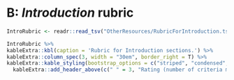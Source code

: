 # B: *Introduction* rubric {-}

```r
IntroRubric <- readr::read_tsv("OtherResources/RubricForIntroduction.tsv")
```

```r
IntroRubric %>% 
kableExtra::kbl(caption = 'Rubric for Introduction sections.') %>%
kableExtra::column_spec(3, width = "30em", border_right = T) %>%
kableExtra::kable_styling(bootstrap_options = c("striped", "condensed", "responsive"), font_size=11, full_width = T, fixed_thead = T)%>%
  kableExtra::add_header_above(c(" " = 3, "Rating (number of criteria met)" = 4))
```